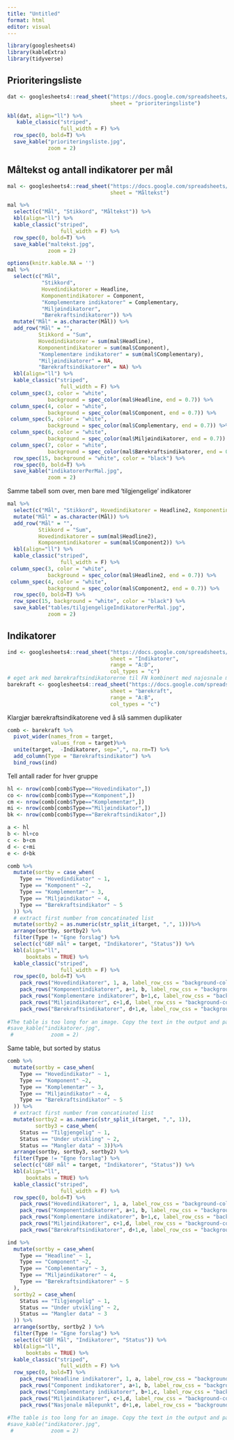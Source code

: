 ```yaml
---
title: "Untitled"
format: html
editor: visual
---
```


```r
library(googlesheets4)
library(kableExtra)
library(tidyverse)
```

## Prioriteringsliste

```r
dat <- googlesheets4::read_sheet("https://docs.google.com/spreadsheets/d/1dlU5Wtv3d0fqDN_4jTuNkMTLEcckNYuHB_gSp8zCKwM/edit#gid=1976769141",
                                 sheet = "prioriteringsliste")
```

```r
kbl(dat, align="ll") %>%
   kable_classic("striped",
                 full_width = F) %>%
  row_spec(0, bold=T) %>%
  save_kable("prioriteringsliste.jpg", 
             zoom = 2)
```

## Måltekst og antall indikatorer per mål

```r
mal <- googlesheets4::read_sheet("https://docs.google.com/spreadsheets/d/1dlU5Wtv3d0fqDN_4jTuNkMTLEcckNYuHB_gSp8zCKwM/edit#gid=1976769141",
                                 sheet = "Måltekst")

```

```r
mal %>%
  select(c("Mål", "Stikkord", "Måltekst")) %>%
  kbl(align="ll") %>%
  kable_classic("striped",
                 full_width = F) %>%
  row_spec(0, bold=T) %>%
  save_kable("maltekst.jpg", 
             zoom = 2)
```

```r
options(knitr.kable.NA = '')
mal %>%
  select(c("Mål", 
           "Stikkord", 
           Hovedindikatorer = Headline, 
           Komponentindikatorer = Component, 
           "Komplementære indikatorer" = Complementary,
           "Miljøindikatorer", 
           "Bærekraftsindikatorer")) %>%
  mutate("Mål" = as.character(Mål)) %>%
  add_row("Mål" = "",
          Stikkord = "Sum",
          Hovedindikatorer = sum(mal$Headline),
          Komponentindikatorer = sum(mal$Component),
          "Komplementære indikatorer" = sum(mal$Complementary),
          "Miljøindikatorer" = NA,
          "Bærekraftsindikatorer" = NA) %>%
  kbl(align="ll") %>%
  kable_classic("striped",
                 full_width = F) %>%
 column_spec(3, color = "white",
             background = spec_color(mal$Headline, end = 0.7)) %>%
 column_spec(4, color = "white",
             background = spec_color(mal$Component, end = 0.7)) %>%
 column_spec(5, color = "white",
             background = spec_color(mal$Complementary, end = 0.7)) %>%
 column_spec(6, color = "white",
             background = spec_color(mal$Miljøindikatorer, end = 0.7)) %>%
 column_spec(7, color = "white",
             background = spec_color(mal$Bærekraftsindikatorer, end = 0.7)) %>%
  row_spec(15, background = "white", color = "black") %>%
  row_spec(0, bold=T) %>%
  save_kable("indikatorerPerMal.jpg", 
             zoom = 2)
```



Samme tabell som over, men bare med 'tilgjengelige' indikatorer

```r
mal %>%
  select(c("Mål", "Stikkord", Hovedindikatorer = Headline2, Komponentindikatorer = Component2)) %>%
  mutate("Mål" = as.character(Mål)) %>%
  add_row("Mål" = "",
          Stikkord = "Sum",
          Hovedindikatorer = sum(mal$Headline2),
          Komponentindikatorer = sum(mal$Component2)) %>%
  kbl(align="ll") %>%
  kable_classic("striped",
                 full_width = F) %>%
 column_spec(3, color = "white",
             background = spec_color(mal$Headline2, end = 0.7)) %>%
 column_spec(4, color = "white",
             background = spec_color(mal$Component2, end = 0.7)) %>%
  row_spec(0, bold=T) %>%
  row_spec(15, background = "white", color = "black") %>%
  save_kable("tables/tilgjengeligeIndikatorerPerMal.jpg", 
             zoom = 2)
```
## Indikatorer

```r
ind <- googlesheets4::read_sheet("https://docs.google.com/spreadsheets/d/1dlU5Wtv3d0fqDN_4jTuNkMTLEcckNYuHB_gSp8zCKwM/edit#gid=1976769141",
                                 sheet = "Indikatorer",
                                 range = "A:D",
                                 col_types = "c")
# eget ark med bærekraftsindikatorerne til FN kombinert med najosnale målepunkt
barekraft <- googlesheets4::read_sheet("https://docs.google.com/spreadsheets/d/1dlU5Wtv3d0fqDN_4jTuNkMTLEcckNYuHB_gSp8zCKwM/edit#gid=1976769141",
                                 sheet = "bærekraft",
                                 range = "A:B",
                                 col_types = "c")
```
Klargjør bærekraftsindikatorene ved å slå sammen duplikater
```r
comb <- barekraft %>%
  pivot_wider(names_from = target,
              values_from = target)%>%
  unite(target,  -Indikatorer, sep=",", na.rm=T) %>%
  add_column(Type = "Bærekraftsindikator") %>%
  bind_rows(ind)
```


Tell antall rader for hver gruppe

```r

hl <- nrow(comb[comb$Type=="Hovedindikator",])
co <- nrow(comb[comb$Type=="Komponent",])
cm <- nrow(comb[comb$Type=="Komplementær",])
mi <- nrow(comb[comb$Type=="Miljøindikator",])
bk <- nrow(comb[comb$Type=="Bærekraftsindikator",])

a <- hl
b <- hl+co
c <- b+cm
d <- c+mi
e <- d+bk
```

```r
comb %>%
  mutate(sortby = case_when(
    Type == "Hovedindikator" ~ 1,
    Type == "Komponent" ~2,
    Type == "Komplementær" ~ 3,
    Type == "Miljøindikator" ~ 4,
    Type == "Bærekraftsindikator" ~ 5
  )) %>%
  # extract first number from concatinated list
  mutate(sortby2 = as.numeric(str_split_i(target, ",", 1)))%>%
  arrange(sortby, sortby2) %>%
  filter(Type != "Egne forslag") %>%
  select(c("GBF mål" = target, "Indikatorer", "Status")) %>%
  kbl(align="ll",
      booktabs = TRUE) %>%
  kable_classic("striped",
                 full_width = F) %>%
  row_spec(0, bold=T) %>%
    pack_rows("Hovedindikatorer", 1, a, label_row_css = "background-color: #cef598; color: #000000;") %>%
    pack_rows("Komponentindikatorer", a+1, b, label_row_css = "background-color: #cef598; color: #000000;") %>%
    pack_rows("Komplementære indikatorer", b+1,c, label_row_css = "background-color: #cef598; color: #000000;") %>%
    pack_rows("Miljøindikatorer", c+1,d, label_row_css = "background-color: #cef598; color: #000000;") %>%
    pack_rows("Bærekraftsindikatorer", d+1,e, label_row_css = "background-color: #cef598; color: #000000;" ) #%>%
 
#The table is too long for an image. Copy the text in the output and paste directly (with formatting) into word 
#save_kable("indikatorer.jpg", 
 #            zoom = 2)
```

Same table, but sorted by status
```r
comb %>%
  mutate(sortby = case_when(
    Type == "Hovedindikator" ~ 1,
    Type == "Komponent" ~2,
    Type == "Komplementær" ~ 3,
    Type == "Miljøindikator" ~ 4,
    Type == "Bærekraftsindikator" ~ 5
  )) %>%
  # extract first number from concatinated list
  mutate(sortby2 = as.numeric(str_split_i(target, ",", 1)),
         sortby3 = case_when(
    Status == "Tilgjengelig" ~ 1,
    Status == "Under utvikling" ~ 2,
    Status == "Mangler data" ~ 3))%>%
  arrange(sortby, sortby3, sortby2) %>%
  filter(Type != "Egne forslag") %>%
  select(c("GBF mål" = target, "Indikatorer", "Status")) %>%
  kbl(align="ll",
      booktabs = TRUE) %>%
  kable_classic("striped",
                 full_width = F) %>%
  row_spec(0, bold=T) %>%
    pack_rows("Hovedindikatorer", 1, a, label_row_css = "background-color: #cef598; color: #000000;") %>%
    pack_rows("Komponentindikatorer", a+1, b, label_row_css = "background-color: #cef598; color: #000000;") %>%
    pack_rows("Komplementære indikatorer", b+1,c, label_row_css = "background-color: #cef598; color: #000000;") %>%
    pack_rows("Miljøindikatorer", c+1,d, label_row_css = "background-color: #cef598; color: #000000;") %>%
    pack_rows("Bærekraftsindikatorer", d+1,e, label_row_css = "background-color: #cef598; color: #000000;" )

ind %>%
  mutate(sortby = case_when(
    Type == "Headline" ~ 1,
    Type == "Component" ~2,
    Type == "Complementary" ~ 3,
    Type == "Miljøindikatorer" ~ 4,
    Type == "Bærekraftsindikatorer" ~ 5
  ),
  sortby2 = case_when(
    Status == "Tilgjengelig" ~ 1,
    Status == "Under utvikling" ~ 2,
    Status == "Mangler data" ~ 3
  )) %>%
  arrange(sortby, sortby2 ) %>%
  filter(Type != "Egne forslag") %>%
  select(c("GBF Mål", "Indikatorer", "Status")) %>%
  kbl(align="ll",
      booktabs = TRUE) %>%
  kable_classic("striped",
                 full_width = F) %>%
  row_spec(0, bold=T) %>%
    pack_rows("Headline indikatorer", 1, a, label_row_css = "background-color: #cef598; color: #000000;") %>%
    pack_rows("Component indikatorer", a+1, b, label_row_css = "background-color: #cef598; color: #000000;") %>%
    pack_rows("Complementary indikatorer", b+1,c, label_row_css = "background-color: #cef598; color: #000000;") %>%
    pack_rows("Miljøindikatorer", c+1,d, label_row_css = "background-color: #cef598; color: #000000;") %>%
    pack_rows("Nasjonale målepunkt", d+1,e, label_row_css = "background-color: #cef598; color: #000000;" ) #%>%
 
#The table is too long for an image. Copy the text in the output and paset directly (wit formatting) into word 
#save_kable("indikatorer.jpg", 
 #            zoom = 2)
```
